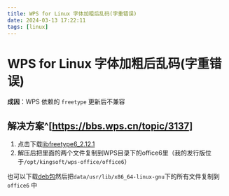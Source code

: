 ```yaml
---
title: WPS for Linux 字体加粗后乱码(字重错误)
date: 2024-03-13 17:22:11
tags: [linux]
---
```


# WPS for Linux 字体加粗后乱码(字重错误)

**成因**：WPS 依赖的 `freetype` 更新后不兼容

## 解决方案^[https://bbs.wps.cn/topic/3137]


1. 点击下载<a href={libfreetype}>libfreetype6_2.12.1</a>
2. 解压后把里面的两个文件复制到WPS目录下的office6里（我的发行版位于`/opt/kingsoft/wps-office/office6`）

也可以下载[deb包](https://mirrors.ustc.edu.cn/debian/pool/main/f/freetype/libfreetype6_2.12.1%2Bdfsg-5_amd64.deb)然后把`data/usr/lib/x86_64-linux-gnu`下的所有文件复制到 `office6` 中